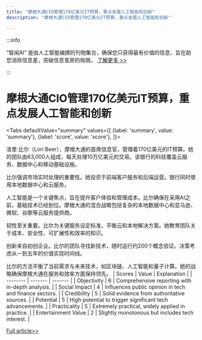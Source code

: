 ```yaml
---
title: "摩根大通CIO管理170亿美元IT预算，重点发展人工智能和创新"
description: "摩根大通CIO管理170亿美元IT预算，重点发展人工智能和创新"

---
```



:::info

“智闻AI“ 是由人工智能编撰的刊物集合，确保您只获得最有价值的信息，旨在助您消除信息差，突破信息茧房的局限。  [了解更多 >>](/)

:::

# 摩根大通CIO管理170亿美元IT预算，重点发展人工智能和创新


<Tabs
	defaultValue="summary"
	values={[
	{label: 'summary', value: 'summary'},
	{label: 'score', value: 'score'},
]}>
<TabItem value="summary">


洛里·比尔（Lori Beer），摩根大通的首席信息官，管理着170亿美元的IT预算。她的团队由63,000人组成，每天处理10万亿美元的交易。该银行的科技覆盖云服务、数据中心和移动基础设施。

比尔强调市场实时处理的重要性。她投资于前端客户服务和后端运营。银行同时使用本地数据中心和云服务。

人工智能是一个关键焦点，旨在提升客户体验和管理成本。比尔确保在采用AI之前，基础技术已经到位。摩根大通的混合战略包括复杂的本地数据中心和亚马逊、微软、谷歌等云服务提供商。

韧性至关重要。比尔为关键服务设定标准，平衡云和本地解决方案。她教育团队关于成本、安全性、可扩展性和效率的知识。

创新来自初创企业。比尔的团队寻找新技术，随时运行约200个概念验证。决策考虑从一到五年的价值实现时间线。

比尔的方法平衡了当前需求与未来技术，如区块链、人工智能和量子计算。她的战略确保摩根大通在服务和效率方面保持领先。
</TabItem>
<TabItem value="score">
	| Scores     | Value   | Explanation |
	| -------- | ------- | ------- |
	| Objectivity  | 6    | Comprehensive reporting with in-depth analysis.    |
	| Social Impact | 4     | Influences public opinion in tech and finance sectors.    |
	| Credibility    | 5    | Solid evidence from authoritative sources.    |
	| Potential    | 5    | High potential to trigger significant tech advancements.    |
	| Practicality    | 5    | Extremely practical, widely applied in practice.    |
	| Entertainment Value    | 2    | Slightly monotonous but includes tech interest.    |
</TabItem>
</Tabs>

[Full article>>](https://techcrunch.com/2024/07/06/you-could-learn-a-lot-from-a-cio-with-a-15b-it-budget/)
